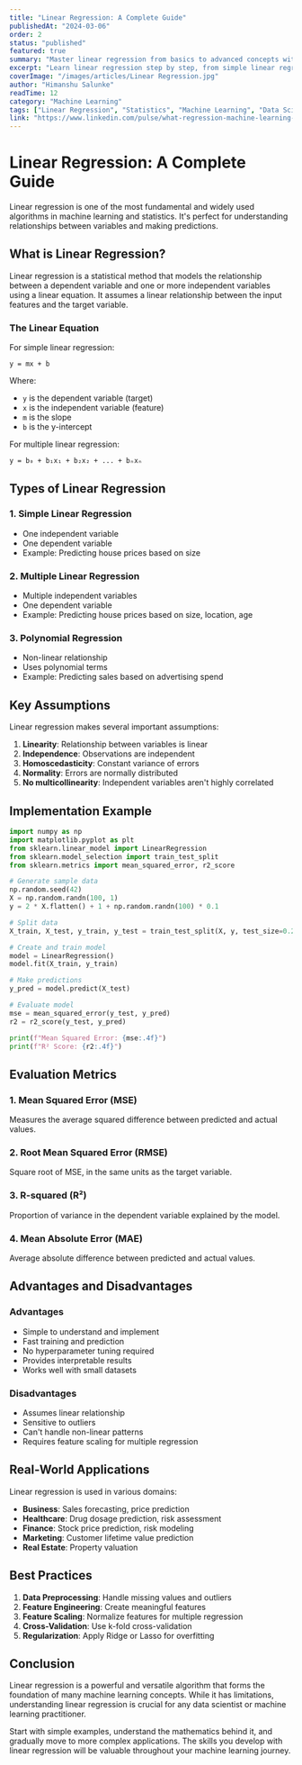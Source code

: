 ```yaml
---
title: "Linear Regression: A Complete Guide"
publishedAt: "2024-03-06"
order: 2
status: "published"
featured: true
summary: "Master linear regression from basics to advanced concepts with practical examples and implementation."
excerpt: "Learn linear regression step by step, from simple linear regression to multiple regression with real-world examples and code implementations."
coverImage: "/images/articles/Linear Regression.jpg"
author: "Himanshu Salunke"
readTime: 12
category: "Machine Learning"
tags: ["Linear Regression", "Statistics", "Machine Learning", "Data Science"]
link: "https://www.linkedin.com/pulse/what-regression-machine-learning-himanshu-salunke-m0zff/"
---
```


# Linear Regression: A Complete Guide

Linear regression is one of the most fundamental and widely used algorithms in machine learning and statistics. It's perfect for understanding relationships between variables and making predictions.

## What is Linear Regression?

Linear regression is a statistical method that models the relationship between a dependent variable and one or more independent variables using a linear equation. It assumes a linear relationship between the input features and the target variable.

### The Linear Equation

For simple linear regression:
```
y = mx + b
```

Where:
- `y` is the dependent variable (target)
- `x` is the independent variable (feature)
- `m` is the slope
- `b` is the y-intercept

For multiple linear regression:
```
y = b₀ + b₁x₁ + b₂x₂ + ... + bₙxₙ
```

## Types of Linear Regression

### 1. Simple Linear Regression
- One independent variable
- One dependent variable
- Example: Predicting house prices based on size

### 2. Multiple Linear Regression
- Multiple independent variables
- One dependent variable
- Example: Predicting house prices based on size, location, age

### 3. Polynomial Regression
- Non-linear relationship
- Uses polynomial terms
- Example: Predicting sales based on advertising spend

## Key Assumptions

Linear regression makes several important assumptions:

1. **Linearity**: Relationship between variables is linear
2. **Independence**: Observations are independent
3. **Homoscedasticity**: Constant variance of errors
4. **Normality**: Errors are normally distributed
5. **No multicollinearity**: Independent variables aren't highly correlated

## Implementation Example

```python
import numpy as np
import matplotlib.pyplot as plt
from sklearn.linear_model import LinearRegression
from sklearn.model_selection import train_test_split
from sklearn.metrics import mean_squared_error, r2_score

# Generate sample data
np.random.seed(42)
X = np.random.randn(100, 1)
y = 2 * X.flatten() + 1 + np.random.randn(100) * 0.1

# Split data
X_train, X_test, y_train, y_test = train_test_split(X, y, test_size=0.2)

# Create and train model
model = LinearRegression()
model.fit(X_train, y_train)

# Make predictions
y_pred = model.predict(X_test)

# Evaluate model
mse = mean_squared_error(y_test, y_pred)
r2 = r2_score(y_test, y_pred)

print(f"Mean Squared Error: {mse:.4f}")
print(f"R² Score: {r2:.4f}")
```

## Evaluation Metrics

### 1. Mean Squared Error (MSE)
Measures the average squared difference between predicted and actual values.

### 2. Root Mean Squared Error (RMSE)
Square root of MSE, in the same units as the target variable.

### 3. R-squared (R²)
Proportion of variance in the dependent variable explained by the model.

### 4. Mean Absolute Error (MAE)
Average absolute difference between predicted and actual values.

## Advantages and Disadvantages

### Advantages
- Simple to understand and implement
- Fast training and prediction
- No hyperparameter tuning required
- Provides interpretable results
- Works well with small datasets

### Disadvantages
- Assumes linear relationship
- Sensitive to outliers
- Can't handle non-linear patterns
- Requires feature scaling for multiple regression

## Real-World Applications

Linear regression is used in various domains:

- **Business**: Sales forecasting, price prediction
- **Healthcare**: Drug dosage prediction, risk assessment
- **Finance**: Stock price prediction, risk modeling
- **Marketing**: Customer lifetime value prediction
- **Real Estate**: Property valuation

## Best Practices

1. **Data Preprocessing**: Handle missing values and outliers
2. **Feature Engineering**: Create meaningful features
3. **Feature Scaling**: Normalize features for multiple regression
4. **Cross-Validation**: Use k-fold cross-validation
5. **Regularization**: Apply Ridge or Lasso for overfitting

## Conclusion

Linear regression is a powerful and versatile algorithm that forms the foundation of many machine learning concepts. While it has limitations, understanding linear regression is crucial for any data scientist or machine learning practitioner.

Start with simple examples, understand the mathematics behind it, and gradually move to more complex applications. The skills you develop with linear regression will be valuable throughout your machine learning journey.
